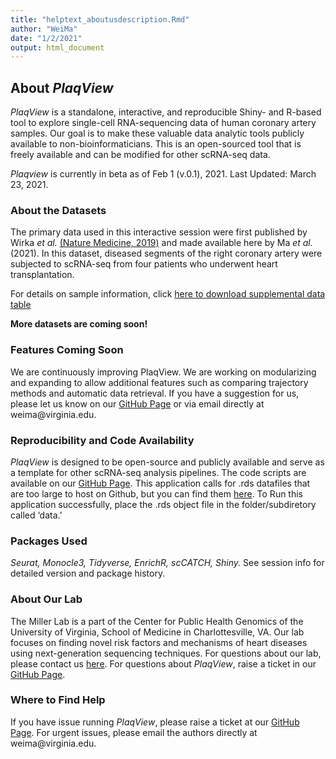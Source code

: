 ```yaml
---
title: "helptext_aboutusdescription.Rmd"
author: "WeiMa"
date: "1/2/2021"
output: html_document
---
```


## About *PlaqView*

*PlaqView* is a standalone, interactive, and reproducible Shiny- and R-based tool to explore single-cell RNA-sequencing data of human coronary artery samples. Our goal is to make these valuable data analytic tools publicly available to non-bioinformaticians. This is an open-sourced tool that is freely available and can be modified for other scRNA-seq data.

*Plaqview* is currently in beta as of Feb 1 (v.0.1), 2021. Last Updated: March 23, 2021.

### About the Datasets

The primary data used in this interactive session were first published by Wirka *et al.* [(Nature Medicine, 2019)](https://pubmed.ncbi.nlm.nih.gov/31359001/) and made available here by Ma *et al.* (2021). In this dataset, diseased segments of the right coronary artery were subjected to scRNA-seq from four patients who underwent heart transplantation.

For details on sample information, click [here to download supplemental data table](https://static-content.springer.com/esm/art%3A10.1038%2Fs41591-019-0512-5/MediaObjects/41591_2019_512_MOESM1_ESM.xlsx)

**More datasets are coming soon!**

### Features Coming Soon

We are continuously improving PlaqView. We are working on modularizing and expanding to allow additional features such as comparing trajectory methods and automatic data retrieval. If you have a suggestion for us, please let us know on our [GitHub Page](https://github.com/MillerLab-CPHG/PlaqView) or via email directly at weima@virginia.edu.

### Reproducibility and Code Availability

*PlaqView* is designed to be open-source and publicly available and serve as a template for other scRNA-seq analysis pipelines. The code scripts are available on our [GitHub Page](https://github.com/MillerLab-CPHG/PlaqView). This application calls for .rds datafiles that are too large to host on Github, but you can find them [here](https://virginia.box.com/shared/static/oyo1bicpvlxen940zmciqapvg0y3n6gb.rds). To Run this application successfully, place the .rds object file in the folder/subdiretory called 'data.'

### Packages Used

*Seurat, Monocle3, Tidyverse, EnrichR, scCATCH, Shiny.* See session info for detailed version and package history.

### About Our Lab

The Miller Lab is a part of the Center for Public Health Genomics of the University of Virginia, School of Medicine in Charlottesville, VA. Our lab focuses on finding novel risk factors and mechanisms of heart diseases using next-generation sequencing techniques. For questions about our lab, please contact us [here](https://millerlab.org). For questions about *PlaqView*, raise a ticket in our [GitHub Page](https://github.com/MillerLab-CPHG/PlaqView).

### Where to Find Help

If you have issue running *PlaqView*, please raise a ticket at our [GitHub Page](https://github.com/MillerLab-CPHG/PlaqView). For urgent issues, please email the authors directly at weima@virginia.edu.

